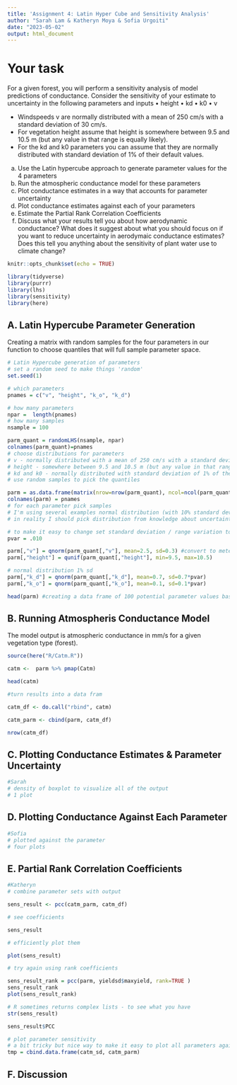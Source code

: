 ```yaml
---
title: 'Assignment 4: Latin Hyper Cube and Sensitivity Analysis'
author: "Sarah Lam & Katheryn Moya & Sofia Urgoiti"
date: "2023-05-02"
output: html_document
---
```


# Your task

For a given forest, you will perform a sensitivity analysis of model predictions of conductance. Consider the sensitivity of your estimate to uncertainty in the following parameters and inputs
• height
• kd
• k0
• v

- Windspeeds v are normally distributed with a mean of 250 cm/s with a standard deviation of 30 cm/s.
- For vegetation height assume that height is somewhere between 9.5 and 10.5 m (but any value in that range is equally likely).
- For the kd and k0 parameters you can assume that they are normally distributed with standard deviation of 1% of their default values.

a) Use the Latin hypercube approach to generate parameter values for the 4 parameters
b) Run the atmospheric conductance model for these parameters
c) Plot conductance estimates in a way that accounts for parameter uncertainty
d) Plot conductance estimates against each of your parameters
e) Estimate the Partial Rank Correlation Coefficients
f) Discuss what your results tell you about how aerodynamic conductance? What does it suggest about
what you should focus on if you want to reduce uncertainty in aerodymaic conductance estimates?
Does this tell you anything about the sensitivity of plant water use to climate change?


```r
knitr::opts_chunk$set(echo = TRUE)

library(tidyverse)
library(purrr)
library(lhs)
library(sensitivity)
library(here)
```


## A. Latin Hypercube Parameter Generation 

Creating a matrix with random samples for the four parameters in our function to choose quantiles that will full sample parameter space. 

```r
# Latin Hypercube generation of parameters 
# set a random seed to make things 'random'
set.seed(1)

# which parameters
pnames = c("v", "height", "k_o", "k_d")

# how many parameters
npar =  length(pnames)
# how many samples
nsample = 100

parm_quant = randomLHS(nsample, npar)
colnames(parm_quant)=pnames
# choose distributions for parameters
# v - normally distributed with a mean of 250 cm/s with a standard deviation of 30 cm/s
# height - somewhere between 9.5 and 10.5 m (but any value in that range is equally likely)
# kd and k0 - normally distributed with standard deviation of 1% of their default values
# use random samples to pick the quantiles

parm = as.data.frame(matrix(nrow=nrow(parm_quant), ncol=ncol(parm_quant)))
colnames(parm) = pnames
# for each parameter pick samples 
# I'm using several examples normal distribution (with 10% standard deviation) and uniform with +- 10%
# in reality I should pick distribution from knowledge about uncertainty in parameters

# to make it easy to change set standard deviation / range variation to a variable
pvar = .010

parm[,"v"] = qnorm(parm_quant[,"v"], mean=2.5, sd=0.3) #convert to meters/s for function
parm[,"height"] = qunif(parm_quant[,"height"], min=9.5, max=10.5) 

# normal distribution 1% sd
parm[,"k_d"] = qnorm(parm_quant[,"k_d"], mean=0.7, sd=0.7*pvar)
parm[,"k_o"] = qnorm(parm_quant[,"k_o"], mean=0.1, sd=0.1*pvar)

head(parm) #creating a data frame of 100 potential parameter values based on the mean and sd of each parameter for sensitivity analysis
```

## B. Running Atmospheris Conductance Model 

The model output is atmospheric conductance in mm/s for a given vegetation type (forest). 

```r
source(here("R/Catm.R"))

catm <-  parm %>% pmap(Catm)

head(catm)

#turn results into a data fram 

catm_df <- do.call("rbind", catm) 

catm_parm <- cbind(parm, catm_df)

nrow(catm_df)
```

## C. Plotting Conductance Estimates & Parameter Uncertainty

```r
#Sarah
# density of boxplot to visualize all of the output
# 1 plot
```


## D. Plotting Conductance Against Each Parameter
```r
#Sofia
# plotted against the parameter 
# four plots 
```


## E. Partial Rank Correlation Coefficients
```r
#Katheryn
# combine parameter sets with output

sens_result <- pcc(catm_parm, catm_df)

# see coefficients

sens_result

# efficiently plot them

plot(sens_result)

# try again using rank coefficients

sens_result_rank = pcc(parm, yieldsd$maxyield, rank=TRUE )
sens_result_rank
plot(sens_result_rank)

# R sometimes returns complex lists - to see what you have
str(sens_result)

sens_result$PCC

# plot parameter sensitivity
# a bit tricky but nice way to make it easy to plot all parameters against all values
tmp = cbind.data.frame(catm_sd, catm_parm)
```

## F. Discussion



